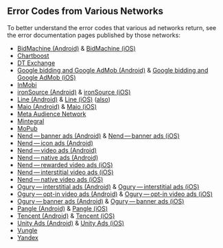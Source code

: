 ## Error Codes from Various Networks

To better understand the error codes that various ad networks return, see the error documentation pages published by those networks:

- [BidMachine (Android)](https://github.com/bidmachine/BidMachine-Android-SDK/blob/71b885e49357f5e8fd42ef3cc30291134f2d2525/bidmachine/src/main/java/io/bidmachine/utils/BMError.java#L7) &amp; [BidMachine (iOS)](https://github.com/bidmachine/BidMachine-iOS-SDK/blob/e0f7f7d32c8277772cfd4646fa910a2237351c20/BidMachine/BidMachine/BDMDefines.h#L65)
- [Chartboost](https://answers.chartboost.com/en-us/articles/204377039) 
- [DT Exchange](https://developer.fyber.com/hc/en-us/articles/360011618158-SDK-init#callback-completion-error-codes-0-2) 
- [Google bidding and Google AdMob (Android)](https://developers.google.com/android/reference/com/google/android/gms/ads/AdRequest#ERROR_CODE_INTERNAL_ERROR) &amp; [Google bidding and Google AdMob (iOS)](https://developers.google.com/admob/ios/api/reference/Enums/GADErrorCode)
- [InMobi](https://support.inmobi.com/monetize/best-practices/advertiser-reporting-api-guide-v1.0/#page__error-codes)
- [ironSource (Android)](https://developers.ironsrc.com/ironsource-mobile/Android/supersonic-sdk-error-codes/) &amp; [ironSource (iOS)](https://developers.ironsrc.com/ironsource-mobile/ios/supersonic-sdk-error-codes/)
- [Line (Android)](https://developers.line.biz/en/docs/android-sdk/handling-errors/) &amp; [Line (iOS)](https://developers.line.biz/en/docs/ios-sdk/objective-c/error-handling/) ([also](https://developers.line.biz/en/reference/ios-sdk-swift/Enums/LineSDKError.html))
- [Maio (Android)](https://github.com/imobile-maio/maio-Android-SDK/wiki/API-Reference-(EN)#failnotificationreason-enum-1) &amp; [Maio (iOS)](https://github.com/imobile-maio/maio-iOS-SDK/blob/master/Maio.framework/Headers/MaioDelegate.h) 
- [Meta Audience Network](https://developers.facebook.com/docs/audience-network/setting-up/test/checklist-errors/) 
- [Mintegral](https://adv-new.mintegral.com/doc/en/appendix/error) 
- [MoPub](https://developers.mopub.com/publishers/reference/android/MoPubErrorCode/) 
- [Nend — banner ads (Android)](https://github.com/fan-ADN/nendSDK-Android/wiki/Implementation-for-banner-ads#content-of-enum-nenderror) &amp; [Nend — banner ads (iOS)](https://github.com/fan-ADN/nendSDK-iOS/wiki/Implementation-for-banner-ads#details-of-nadviewerrorcode-nadviewnserrorcode) 
- [Nend — icon ads (Android)](https://github.com/fan-ADN/nendSDK-Android/wiki/Implementation-for-icon-ads#receiving-error-notification) 
- [Nend — video ads (Android)](https://github.com/fan-ADN/nendSDK-Android/wiki/Implementation-for-video-ads#acquire-error-information) 
- [Nend — native ads (Android)](https://github.com/fan-ADN/nendSDK-Android/wiki/Implementation-for-native-ads) 
- [Nend — rewarded video ads (iOS)](https://github.com/fan-ADN/nendSDK-iOS/wiki/Implementation-for-Rewarded-Video-ads#loading-of-ad-is-failed) 
- [Nend — interstitial video ads (iOS)](https://github.com/fan-ADN/nendSDK-iOS/wiki/Implementation-for-Interstitial-Video-ads#loading-of-ad-is-failed) 
- [Nend — native video ads (iOS)](https://github.com/fan-ADN/nendSDK-iOS/wiki/Implementation-for-native-video-ads#loading-ad) 
- [Ogury — interstitial ads (Android)](https://ogury-ltd.gitbook.io/android/ad-formats/interstitial-ad#error-codes) &amp; [Ogury — interstitial ads (iOS)](https://ogury-ltd.gitbook.io/ios/ad-formats/interstitial-ad#error-codes) 
- [Ogury — opt-in video ads (Android)](https://ogury-ltd.gitbook.io/android/ad-formats/opt-in-video-ad#error-codes) &amp; [Ogury — opt-in video ads (iOS)](https://ogury-ltd.gitbook.io/ios/ad-formats/opt-in-video-ad#error-codes) 
- [Ogury — banner ads (Android)](https://ogury-ltd.gitbook.io/android/ad-formats/banner-ad#error-codes) &amp; [Ogury — banner ads (iOS)](https://ogury-ltd.gitbook.io/ios/ad-formats/banner-ad#error-codes) 
- [Pangle (Android)](https://www.pangleglobal.com/help/doc/6034a6a6511c57004360ff1c) &amp; [Pangle (iOS)](https://www.pangleglobal.com/help/doc/6034aca9511c57004360ff7f) 
- [Tencent (Android)](https://intl.cloud.tencent.com/jp/document/product/1024/30722) &amp; [Tencent (iOS)](https://intl.cloud.tencent.com/jp/document/product/1024/30731) 
- [Unity Ads (Android)](https://unityads.unity3d.com/help/android/api-android) &amp; [Unity Ads (iOS)](https://unityads.unity3d.com/help/ios/api-ios) 
- [Vungle](https://vungle.github.io/vungle-android-sdk/javadoc/) 
- [Yandex](https://yandex.com/dev/direct/doc/dg-v4/reference/ErrorCodes.html) 
